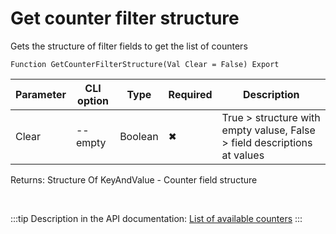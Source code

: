 ﻿---
sidebar_position: 8
---


# Get counter filter structure
 Gets the structure of filter fields to get the list of counters



`Function GetCounterFilterStructure(Val Clear = False) Export`

  | Parameter | CLI option | Type | Required | Description |
  |-|-|-|-|-|
  | Clear | --empty | Boolean | &#x2716; | True > structure with empty valuse, False > field descriptions at values |

  
  Returns:  Structure Of KeyAndValue - Counter field structure

<br/>

:::tip
Description in the API documentation: [List of available counters](https://yandex.ru/dev/metrika/en/management/openapi/counter/counters)
:::
<br/>



```bsl title="1C:Enterprise/OneScript code example"

```
 




